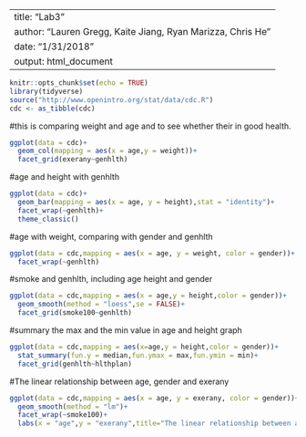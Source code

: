 
---
title: "Lab3"
author: "Lauren Gregg, Kaite Jiang, Ryan Marizza, Chris He"
date: "1/31/2018"
output: html_document
---


```r
knitr::opts_chunk$set(echo = TRUE)
library(tidyverse)
source("http://www.openintro.org/stat/data/cdc.R")
cdc <- as_tibble(cdc)
```

#this is comparing weight and age and to see whether their in good health.
```r
ggplot(data = cdc)+
  geom_col(mapping = aes(x = age,y = weight))+
  facet_grid(exerany~genhlth)
```

#age and height with genhlth
```r
ggplot(data = cdc)+
  geom_bar(mapping = aes(x = age, y = height),stat = "identity")+
  facet_wrap(~genhlth)+
  theme_classic()
```


#age with weight, comparing with gender and genhlth
```r
ggplot(data = cdc,mapping = aes(x = age, y = weight, color = gender))+
  facet_wrap(~genhlth)
```



#smoke and genhlth, including age height and gender
```r
ggplot(data = cdc,mapping = aes(x = age,y = height,color = gender))+
  geom_smooth(method = "loess",se = FALSE)+
  facet_grid(smoke100~genhlth)
```

#summary the max and the min value in age and height graph
```r
ggplot(data = cdc,mapping = aes(x=age,y = height,color = gender))+
  stat_summary(fun.y = median,fun.ymax = max,fun.ymin = min)+
  facet_grid(genhlth~hlthplan)
```

#The linear relationship between age, gender and exerany
```r
ggplot(data = cdc,mapping = aes(x = age, y = exerany, color = gender))+
  geom_smooth(method = "lm")+
  facet_wrap(~smoke100)+
  labs(x = "age",y = "exerany",title="The linear relationship between age, gender and exerany")

```

